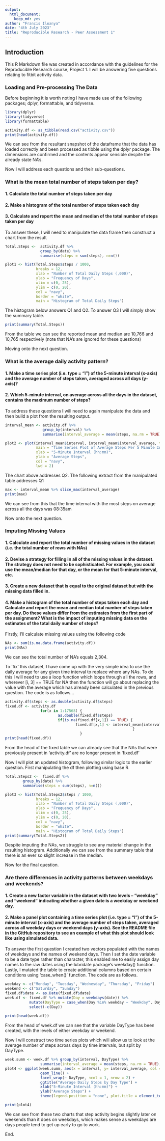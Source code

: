 ```yaml
---
output: 
  html_document: 
    keep_md: yes
author: "Francis Iloanya"
date: "4th July 2023"
title: "Reproducible Research - Peer Assessment 1"
---
```

## Introduction

This R Markdown file was created in accordance with the guidelines for the Reproducible Research course, Project 1. I will be answering five questions relating to fitbit activity data.  

### Loading and Pre-processing The Data

Before beginning it is worth noting I have made use of the following packages; dplyr, formattable, and tidyverse.

```r
library(dplyr)
library(tidyverse)
library(formattable)
```

```r
activity.df <- as_tibble(read.csv("activity.csv"))
print(head(activity.df))
```

We can see from the resultant snapshot of the dataframe that the data has loaded correctly and been processed as tibble using the dplyr package. The dimensions are confirmed and the contents appear sensible despite the already state NA's.

Now I will address each questions and their sub-questions.

### What is the mean total number of steps taken per day?

#### 1. Calculate the total number of steps taken per day
#### 2. Make a histogram of the total number of steps taken each day
#### 3. Calculate and report the mean and median of the total number of steps taken per day

To answer these, I will need to manipulate the data frame then construct a chart from the result

```r
Total.Steps <-  activity.df %>%
                group_by(date) %>%
                summarise(steps = sum(steps), n=n())

plot1 <- hist(Total.Steps$steps / 1000, 
              breaks = 12, 
              xlab = "Number of Total Daily Steps (,000)",
              ylab = "Frequency of Days",
              xlim = c(0, 25),
              ylim = c(0, 20), 
              col = "navy",
              border = "white",
              main = "Histogram of Total Daily Steps")
```

The histogram below answers Q1 and Q2. To answer Q3 I will simply show the summary table.

```r
print(summary(Total.Steps))
```

From the table we can see the reported mean and median are 10,766 and 10,765 respectively (note that NA's are ignored for these questions)

Moving onto the next question.

### What is the average daily activity pattern?
#### 1. Make a time series plot (i.e. type = "l") of the 5-minute interval (x-axis) and the average number of steps taken, averaged across all days (y-axis)?
#### 2. Which 5-minute interval, on average across all the days in the dataset, contains the maximum number of steps?

To address these questions I will need to again manipulate the data and then build a plot from the resulting output. 

```r
interval_mean <- activity.df %>% 
                 group_by(interval) %>%
                 summarise(interval_average = mean(steps, na.rm = TRUE), n = n())

plot2 <- plot(interval_mean$interval, interval_mean$interval_average, type = "l",
              main = "Time Series Plot of Average Steps Per 5 Minute Interval",
              xlab = "5-Minute Interval (hh:mm)",
              ylab = "Average Steps",
              col = "navy",
              lwd = 2)
```

The chart above addresses Q2. The following extract from the manipulated table addresses Q1
```r
max <- interval_mean %>% slice_max(interval_average)
print(max)
```

We can see from this that the time interval with the most steps on average across all the days was 08:35am

Now onto the next question.

### Imputing Missing Values
#### 1. Calculate and report the total number of missing values in the dataset (i.e. the total number of rows with NAs)
#### 2. Devise a strategy for filling in all of the missing values in the dataset. The strategy does not need to be sophisticated. For example, you could use the mean/median for that day, or the mean for that 5-minute interval, etc.
#### 3. Create a new dataset that is equal to the original dataset but with the missing data filled in.
#### 4. Make a histogram of the total number of steps taken each day and Calculate and report the mean and median total number of steps taken per day. Do these values differ from the estimates from the first part of the assignment? What is the impact of imputing missing data on the estimates of the total daily number of steps?

Firstly, I'll calculate missing values using the following code

```r
NAs <- sum(is.na.data.frame(activity.df))
print(NAs)
```

We can see the total number of NA's equals 2,304.

To 'fix' this dataset, I have come up with the very simple idea to use the daily average for any given time interval to replace where any NAs. To do this I will need to use a loop function which loops through all the rows, and wherever [i, 3] == TRUE for NA then the function will go about replacing the value with the average which has already been calculated in the previous question. The code is as follows...

```r
activity.df$steps <- as.double(activity.df$steps)
fixed.df <- activity.df
                for(x in 1:17568) {
                        as.double(fixed.df$steps)
                        if(is.na(fixed.df[x,1]) == TRUE) {
                                fixed.df[x,1] <- interval_mean[interval_mean$interval %in% fixed.df[x,3], 2]
                                                          }
                                  }
print(head(fixed.df))
```

From the head of the fixed table we can already see that the NAs that were previously present in 'activity.df' are no longer present in 'fixed.df'

Now I will plot an updated histogram, following similar logic to the earlier question. First manipulating the df then plotting using base R.

```r
Total.Steps2 <-  fixed.df %>%
        group_by(date) %>%
        summarise(steps = sum(steps), n=n())

plot3 <- hist(Total.Steps2$steps / 1000, 
              breaks = 12, 
              xlab = "Number of Total Daily Steps (,000)",
              ylab = "Frequency of Days",
              xlim = c(0, 25),
              ylim = c(0, 20), 
              col = "navy",
              border = "white",
              main = "Histogram of Total Daily Steps")
print(summary(Total.Steps2))
```

Despite imputing the NAs, we struggle to see any material change in the resulting histogram. Additionally we can see from the summary table that there is an ever so slight increase in the median. 

Now for the final question.

### Are there differences in activity patterns between weekdays and weekends?
#### 1. Create a new factor variable in the dataset with two levels – “weekday” and “weekend” indicating whether a given date is a weekday or weekend day.
#### 2. Make a panel plot containing a time series plot (i.e. type = "l") of the 5-minute interval (x-axis) and the average number of steps taken, averaged across all weekday days or weekend days (y-axis). See the README file in the GitHub repository to see an example of what this plot should look like using simulated data.

To answer the first question I created two vectors populated with the names of weekdays and the names of weekend days. Then I set the date variable to be a date type rather than character, this enabled me to easily assign day names to the raw dates using the lubridate package's weekday() function. Lastly, I mutated the table to create additional columns based on certain conditions using 'case_when()' function. The code are as follows.

```r
weekday <- c("Monday", "Tuesday", "Wednesday", "Thursday", "Friday")
weekend <- c("Saturday", "Sunday")
fixed.df$date <- as.Date(fixed.df$date)
week.df <- fixed.df %>% mutate(Day = weekdays(date)) %>%
           mutate(DayType = case_when(Day %in% weekday ~ "Weekday", Day %in% weekend ~ "Weekend")) %>%
           select(-c(Day))
           
print(head(week.df))
```

From the head of week.df we can see that the variable DayType has been created, with the levels of either weekday or weekend.

Now I will construct two time series plots which will allow us to look at the average number of steps across days by time intervals, but split by DayType.

```r
week.summ <- week.df %>% group_by(interval, DayType) %>%
                summarise(interval_average = mean(steps, na.rm = TRUE), n = n())
plot4 <- ggplot(week.summ, aes(x = interval, y= interval_average, col = DayType)) +
                geom_line() +
                facet_wrap(~ DayType, ncol = 1, nrow = 2) +
                ggtitle("Average Daily Steps by Day Type") +
                xlab("5-Minute Interval (hh:mm)") +
                ylab("Average Steps") +
                theme(legend.position = "none", plot.title = element_text(hjust = 0.5, face = "bold"))

print(plot4)
```

We can see from these two charts that step activity begins slightly later on weekends than it does on weekdays, which makes sense as weekdays are days people tend to get up early to go to work.

End.





